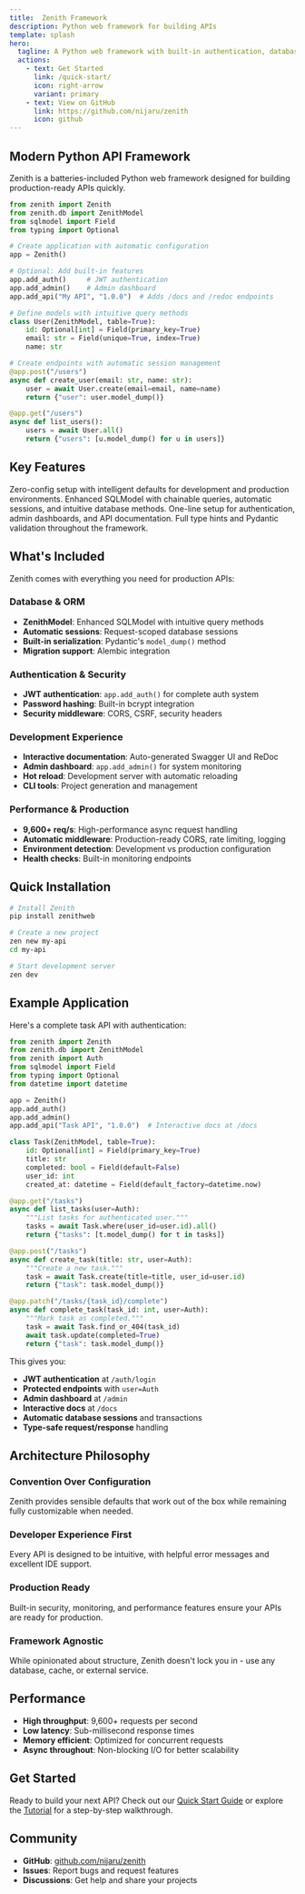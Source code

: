 ```yaml
---
title:  Zenith Framework
description: Python web framework for building APIs
template: splash
hero:
  tagline: A Python web framework with built-in authentication, database models, and API documentation
  actions:
    - text: Get Started
      link: /quick-start/
      icon: right-arrow
      variant: primary
    - text: View on GitHub
      link: https://github.com/nijaru/zenith
      icon: github
---
```


## Modern Python API Framework

Zenith is a batteries-included Python web framework designed for building production-ready APIs quickly.

```python
from zenith import Zenith
from zenith.db import ZenithModel
from sqlmodel import Field
from typing import Optional

# Create application with automatic configuration
app = Zenith()

# Optional: Add built-in features
app.add_auth()     # JWT authentication
app.add_admin()    # Admin dashboard
app.add_api("My API", "1.0.0")  # Adds /docs and /redoc endpoints

# Define models with intuitive query methods
class User(ZenithModel, table=True):
    id: Optional[int] = Field(primary_key=True)
    email: str = Field(unique=True, index=True)
    name: str

# Create endpoints with automatic session management
@app.post("/users")
async def create_user(email: str, name: str):
    user = await User.create(email=email, name=name)
    return {"user": user.model_dump()}

@app.get("/users")
async def list_users():
    users = await User.all()
    return {"users": [u.model_dump() for u in users]}
```

## Key Features

<CardGrid>
	<Card title="Automatic Configuration" icon="puzzle">
		Zero-config setup with intelligent defaults for development and production environments.
	</Card>
	<Card title="ZenithModel" icon="database">
		Enhanced SQLModel with chainable queries, automatic sessions, and intuitive database methods.
	</Card>
	<Card title="Built-in Features" icon="rocket">
		One-line setup for authentication, admin dashboards, and API documentation.
	</Card>
	<Card title="Type Safety" icon="shield">
		Full type hints and Pydantic validation throughout the framework.
	</Card>
</CardGrid>

## What's Included

Zenith comes with everything you need for production APIs:

### Database & ORM
- **ZenithModel**: Enhanced SQLModel with intuitive query methods
- **Automatic sessions**: Request-scoped database sessions
- **Built-in serialization**: Pydantic's `model_dump()` method
- **Migration support**: Alembic integration

### Authentication & Security
- **JWT authentication**: `app.add_auth()` for complete auth system
- **Password hashing**: Built-in bcrypt integration
- **Security middleware**: CORS, CSRF, security headers

### Development Experience
- **Interactive documentation**: Auto-generated Swagger UI and ReDoc
- **Admin dashboard**: `app.add_admin()` for system monitoring
- **Hot reload**: Development server with automatic reloading
- **CLI tools**: Project generation and management

### Performance & Production
- **9,600+ req/s**: High-performance async request handling
- **Automatic middleware**: Production-ready CORS, rate limiting, logging
- **Environment detection**: Development vs production configuration
- **Health checks**: Built-in monitoring endpoints

## Quick Installation

```bash
# Install Zenith
pip install zenithweb

# Create a new project
zen new my-api
cd my-api

# Start development server
zen dev
```

## Example Application

Here's a complete task API with authentication:

```python
from zenith import Zenith
from zenith.db import ZenithModel
from zenith import Auth
from sqlmodel import Field
from typing import Optional
from datetime import datetime

app = Zenith()
app.add_auth()
app.add_admin()
app.add_api("Task API", "1.0.0")  # Interactive docs at /docs

class Task(ZenithModel, table=True):
    id: Optional[int] = Field(primary_key=True)
    title: str
    completed: bool = Field(default=False)
    user_id: int
    created_at: datetime = Field(default_factory=datetime.now)

@app.get("/tasks")
async def list_tasks(user=Auth):
    """List tasks for authenticated user."""
    tasks = await Task.where(user_id=user.id).all()
    return {"tasks": [t.model_dump() for t in tasks]}

@app.post("/tasks")
async def create_task(title: str, user=Auth):
    """Create a new task."""
    task = await Task.create(title=title, user_id=user.id)
    return {"task": task.model_dump()}

@app.patch("/tasks/{task_id}/complete")
async def complete_task(task_id: int, user=Auth):
    """Mark task as completed."""
    task = await Task.find_or_404(task_id)
    await task.update(completed=True)
    return {"task": task.model_dump()}
```

This gives you:
- **JWT authentication** at `/auth/login`
- **Protected endpoints** with `user=Auth`
- **Admin dashboard** at `/admin`
- **Interactive docs** at `/docs`
- **Automatic database sessions** and transactions
- **Type-safe request/response** handling

## Architecture Philosophy

### Convention Over Configuration
Zenith provides sensible defaults that work out of the box while remaining fully customizable when needed.

### Developer Experience First
Every API is designed to be intuitive, with helpful error messages and excellent IDE support.

### Production Ready
Built-in security, monitoring, and performance features ensure your APIs are ready for production.

### Framework Agnostic
While opinionated about structure, Zenith doesn't lock you in - use any database, cache, or external service.

## Performance

- **High throughput**: 9,600+ requests per second
- **Low latency**: Sub-millisecond response times
- **Memory efficient**: Optimized for concurrent requests
- **Async throughout**: Non-blocking I/O for better scalability

## Get Started

Ready to build your next API? Check out our [Quick Start Guide](/quick-start) or explore the [Tutorial](/tutorial/01-getting-started) for a step-by-step walkthrough.

## Community

- **GitHub**: [github.com/nijaru/zenith](https://github.com/nijaru/zenith)
- **Issues**: Report bugs and request features
- **Discussions**: Get help and share your projects